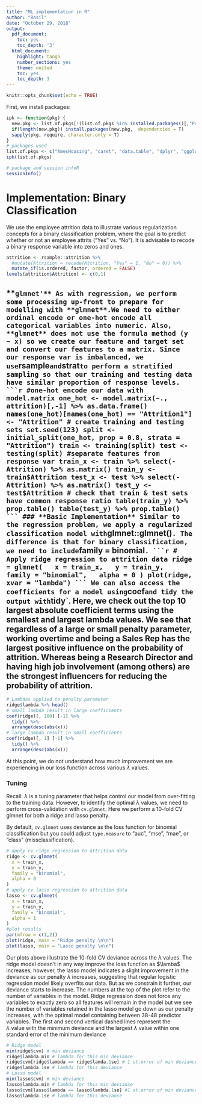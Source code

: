 ---
title: "ML implementation in R"
author: "Basil"
date: "October 29, 2018"
output:
  pdf_document:
    toc: yes
    toc_depth: '3'
  html_document:
    highlight: tango
    number_sections: yes
    theme: united
    toc: yes
    toc_depth: 3
---

```{r setup, include=FALSE}
knitr::opts_chunk$set(echo = TRUE)
```

First, we install packages:

```{r, results='hide', message=FALSE}

ipk <- function(pkg) {
  new.pkg <- list.of.pkgs[!(list.of.pkgs %in% installed.packages()[,"Package"])]
  if(length(new.pkg)) install.packages(new.pkg,  dependencies = T)
  sapply(pkg, require, character.only = T)
}
# packages used
list.of.pkgs <- c("AmesHousing", "caret", "data.table", "dplyr", "ggplot2", "gbm", "glmnet", "h2o", "pdp",  "pROC", "purrr", "ranger", "ROCR", "rsample", "vip", "xgboost", "Rcpp", "forecast","car","VGAM")
ipk(list.of.pkgs)

# package and session infoR
sessionInfo()
```
# **Implementation: Binary Classification**
We use the employee attrition data to illustrate various regularization concepts for a binary classification problem, where the goal is to predict whether or not an employee attrits ("Yes" vs. "No").
It is advisable to recode a binary response variable into zeros and ones.
```{r}
attrition <- rsample::attrition %>%
  #mutate(Attrition = recode(Attrition, "Yes" = 1, "No" = 0)) %>%
  mutate_if(is.ordered, factor, ordered = FALSE)
levels(attrition$Attrition) <- c(0,1)
```
## **`glmnet'**
As with regression, we perform some processing up-front to prepare for modelling with **glmnet**.We need to either ordinal encode or one-hot encode all categorical variables into numeric. Also, **glmnet** does not use the formula method (y ~ x) so we create our feature and target set and convert our features to a matrix. Since our response var is imbalanced, we use `rsample` and `strat` to perform a stratified sampling so that our training and testing data have similar proportion of response levels.
```{r}
#one-hot encode our data with model.matrix
one_hot <- model.matrix(~., attrition)[,-1] %>% as.data.frame()
names(one_hot)[names(one_hot) == "Attrition1"] <- "Attrition"
# create training and testing sets
set.seed(123)
split <- initial_split(one_hot, prop = 0.8, strata = "Attrition")
train <- training(split)
test <- testing(split)
#separate features from response var
train_x <- train %>% select(-Attrition) %>% as.matrix()
train_y <- train$Attrition
test_x <- test %>% select(-Attrition) %>% as.matrix()
test_y <- test$Attrition
# check that train & test sets have common response ratio
table(train_y) %>% prop.table()
table(test_y) %>% prop.table()
```
### **Basic Implementation**
Similar to the regression problem, we apply a regularized classification model with `glmnet::glmnet()`. The difference is that for binary classification, we need to include `family = binomial`.
```{r}
# Apply ridge regression to attrition data
ridge = glmnet(
  x = train_x,
  y = train_y,
  family = "binomial",
  alpha = 0
)
plot(ridge, xvar = "lambda")
```
We can also access the coefficients for a model using `coef` and tidy the output with `tidy`. Here, we check out the top 10 largest absolute coefficient terms using the smallest and largest lambda values. We see that regardless of a large or small penalty parameter, working overtime and being a Sales Rep has the largest positive influence on the probability of attrition. Whereas being a Research Director and having high job involvement (among others) are the strongest influencers for reducing the probability of attrition.
```{r}
# Lambdas applied to penalty parameter
ridge$lambda %>% head()
# small lambda result in large coefficients
coef(ridge)[, 100] [-1] %>%
  tidy() %>%
  arrange(desc(abs(x)))
# large lambda result in small coefficients
coef(ridge)[, 1] [-1] %>%
  tidy() %>%
  arrange(desc(abs(x)))
```
At this point, we do not understand how much improvement we are experiencing in our loss function across various $\lambda$ values.

### **Tuning**
Recall: $\lambda$ is a tuning parameter that helps control our model from over-fitting to the training data. However, to identify the optimal $\lambda$ values, we need to perform cross-validation with `cv.glmnet`. Here we perform a 10-fold CV glmnet for both a ridge and lasso penalty.

By default, `cv.glmnet` uses deviance as the loss function for binomial classification but you could adjust `type.measure` to "auc", "mse", "mae", or "class" (missclassification).
```{r}
# apply cv ridge regression to attrition data
ridge <- cv.glmnet(
  x = train_x,
  y = train_y,
  family = "binomial",
  alpha = 0
)
# apply cv lasso regression to attrition data
lasso <- cv.glmnet(
  x = train_x,
  y = train_y,
  family = "binomial",
  alpha = 1
)
#plot results
par(mfrow = c(1,2))
plot(ridge, main = "Ridge penalty \n\n")
plot(lasso, main = "Lasso penalty \n\n")
```
Our plots above illustrate the 10-fold CV deviance across the $\lambda$ values. The ridge model doesn't in any way improve the loss function as $\lamba$ increases, however, the lasso model indicates a slight improvement in the deviance as our penalty $\lambda$ increases, suggesting that regular logistic regression model likely overfits our data. But as we constrain it further, our deviance starts to increase. The numbers at the top of the plot refer to the number of variables in the model. Ridge regression does not force any variables to exactly zero so all features will remain in the model but we see the number of variables retained in the lasso model go down as our penalty increases, with the optimal model containing between 38-48 predictor variables.
The first and second vertical dashed lines represent the  
$\lambda$ value with the minimum deviance and the largest  $\lambda$ value within one standard error of the minimum deviance
```{r}
# Ridge model
min(ridge$cvm) # min deviance
ridge$lambda.min # lambda for this min deviance
ridge$cvm[ridge$lambda == ridge$lamda.1se] # 1 st.error of min deviance
ridge$lambda.1se # lambda for this deviance
# Lasso model
min(lasso$cvm) # min deviance
lasso$lambda.min # lambda for this min deviance
lasso$cvm[lasso$lambda == lasso$lambda.1se] #1 st.error of min deviance
lasso$lambda.1se # lambda for this deviance
```
